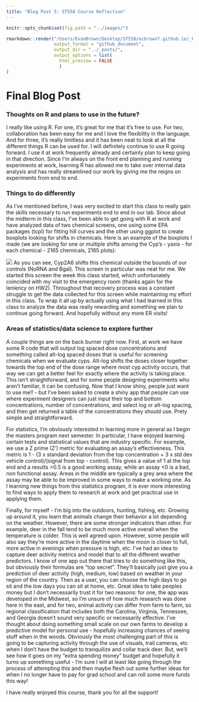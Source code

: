 ```yaml
---
title: "Blog Post 5: ST558 Course Reflection"
---
```

```r
knitr::opts_chunk$set(fig.path = "../images/")
```

``` r
rmarkdown::render("/Users/EvanBrown/Desktop/ST558/ecbrown7.github.io/_Rmd/2022-07-24-evanbrown-fifth-blog-post.Rmd", 
                  output_format = "github_document", 
                  output_dir = "../_posts/",
                  output_options = list(
                    html_preview = FALSE
                    )
)
```


# **Final Blog Post**

### Thoughts on R and plans to use in the future?

I really like using R. For one, it's great for me that it's free to use. For two, collaboration has been easy for me and I love the flexibility in the language. And for three, it's really limitless and it has been neat to look at all the different things R can be used for. I will definitely continue to use R going forward. I use it at work frequently already and certainly plan to keep going in that direction. Since I'm always on the front end planning and running experiments at work, learning R has allowed me to take over internal data analysis and has really streamlined our work by giving me the reigns on experiments from end to end. 

### Things to do differently

As I've mentioned before, I was very excited to start this class to really gain the skills necessary to run experiments end to end in our lab. Since about the midterm in this class, I've been able to get going with R at work and have analyzed data of two chemical screens, one using some EPA packages (tcpl) for fitting hill curves and the other using ggplot to create boxplots looking for shifts in chemicals. Here is an example of the boxplots I made (we are looking for one or multiple shifts among the Cyp's - yaxis - for each chemical - 2165 chemicals, 2165 plots):

![](/Users/EvanBrown/Desktop/ST558/boxplots.png)
As you can see, Cyp2A6 shifts this chemical outside the bounds of our controls (NoRNA and Bgal). This screen in particular was neat for me. We started this screen the week this class started, which unfortunately coincided with my visit to the emergency room (thanks again for the leniency on HW2). Throughout that recovery process was a constant struggle to get the data collected for this screen while maintaining my effort in this class. To wrap it all up by actually using what I had learned in this class to analyze the data was really rewarding and something we plan to continue going forward. And hopefully without any more ER visits!

### Areas of statistics/data science to explore further

A couple things are on the back burner right now. First, at work we have some R code that will output log spaced dose concentrations and something called alt-log spaced doses that is useful for screening chemicals when we evaluate cyps. Alt-log shifts the doses closer together towards the top end of the dose range where most cyp activity occurs, that way we can get a better feel for exactly where the activity is taking place. This isn't straightforward, and for some people designing experiments who aren't familiar, it can be confusing. Now that I know shiny, people just want to use me!! - but I've been asked to create a shiny app that people can use where experiment designers can just input their top and bottom concentrations, number of concentrations, and select log or alt-log spacing, and then get returned a table of the concentrations they should use. Prety simple and straightforward.

For statistics, I'm obviously interested in learning more in general as I begin the masters program next semester. In particular, I have enjoyed learning certain tests and statistical values that are industry specific. For example, we use a Z prime (Z') metric for evaluating an assay's effectiveness. This metric is 1 - (3 x standard deviation from the top concentration + 3 x std dev vehicle control)/(signal from top - control). This gives a value of 1 at the top end and a results >0.5 is a good working assay, while an assay <0 is a bad, non functional assay. Areas in the middle are typically a grey area where the assay may be able to be improved in some ways to make a working one. As I learning new things from this statistics program, it is ever more interesting to find ways to apply them to research at work and get practical use in applying them. 

Finally, for myself - I'm big into the outdoors, hunting, fishing, etc. Growing up around it, you learn that animals change their behavior a lot depending on the weather. However, there are some stronger indicators than other. For example, deer in the fall tend to be much more active overall when the temperature is colder. This is well agreed upon. However, some people will also say they're more active in the daytime when the moon is closer to full, more active in evenings when pressure is high, etc. I've had an idea to capture deer activity metrics and model that to all the different weather predictors. I know of one app out there that tries to do something like this, but obviously their formulas are "top secret". They'll basically just give you a prediction of deer activity (high, medium, low) based on weather in your region of the country. Then as a user, you can choose the high days to go sit and the low days you can sit at home, etc. Great idea to take peoples money but I don't necessarily trust it for two reasons: for one, the app was developed in the Midwest, so I'm unsure of how much research was done here in the east, and for two, animal activity can differ from farm to farm, so regional classification that includes both the Carolina, Virginia, Tennessee, and Georgia doesn't sound very specific or necessarily effective. I've thought about doing something small scale on our own farms to develop a predictive model for personal use - hopefully increasing chances of seeing stuff when in the woods. Obviously the most challenging part of this is going to be capturing activity through the use of visuals, trail cameras, etc when I don't have the budget to tranquilize and collar track deer. But, we'll see how it goes on my "extra spending money" budget and hopefully it turns up something useful - I'm sure I will at least like going through the process of attempting this and then maybe flesh out some further ideas for when I no longer have to pay for grad school and can roll some more funds this way!

I have really enjoyed this course, thank you for all the support!

